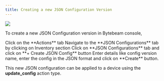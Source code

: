 ```yaml
---
title: Creating a new JSON Configuration Version
---
```


![](https://usercontent.clueso.io/1f4455e0-789e-4beb-8cd9-4dac96bc47e4/88551336-e1c0-4c73-8a16-08b1c2611127/7a41e8a2-aa34-45d7-810b-4239516c8d41/images/f9d5ad07-edc9-448a-ac14-16645748a434.gif)

To create a new JSON Configuration version in Bytebeam console,

<Steps>
  <Step title="Access Actions Tab">
    Click on the **Actions** tab
  </Step>
  <Step title="Go to Inventory Tab and Access JSON Configurations Tab">
    Navigate to the **JSON Configurations** tab by clicking on Inventory section
  </Step>
  <Step title="Open the create JSON Config modal">
    Click on **JSON Configurations** tab and click on **+ Create JSON Config** button
</Step>
<Step title="Fill Details">
    Enter details like config version name, enter the config in the JSON format and click on **Create** button.
</Step>
</Steps>

<Note>This new JSON configuration can be applied to a device using the **update_config** action type.</Note>

